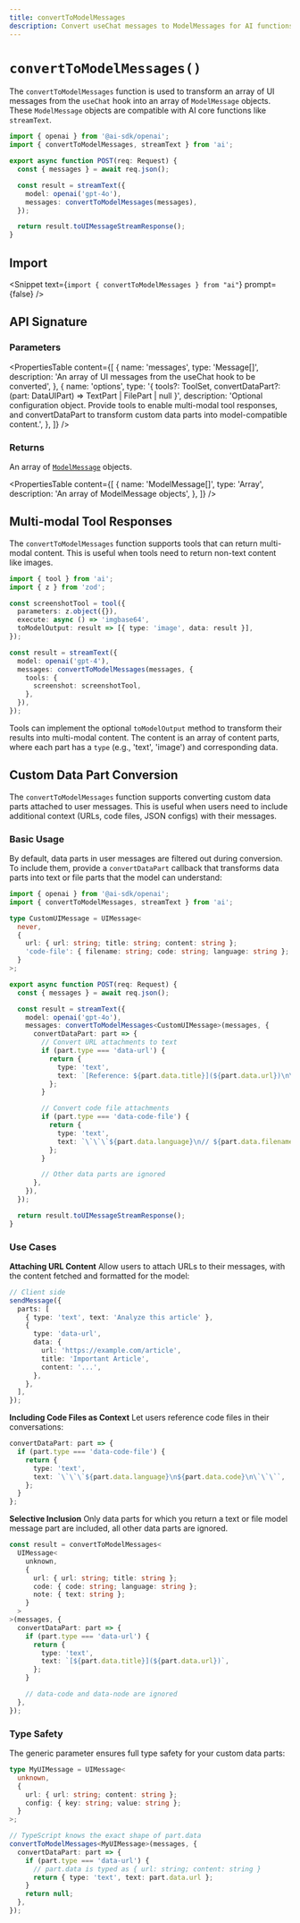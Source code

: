 ```yaml
---
title: convertToModelMessages
description: Convert useChat messages to ModelMessages for AI functions (API Reference)
---
```


# `convertToModelMessages()`

The `convertToModelMessages` function is used to transform an array of UI messages from the `useChat` hook into an array of `ModelMessage` objects. These `ModelMessage` objects are compatible with AI core functions like `streamText`.

```ts filename="app/api/chat/route.ts"
import { openai } from '@ai-sdk/openai';
import { convertToModelMessages, streamText } from 'ai';

export async function POST(req: Request) {
  const { messages } = await req.json();

  const result = streamText({
    model: openai('gpt-4o'),
    messages: convertToModelMessages(messages),
  });

  return result.toUIMessageStreamResponse();
}
```

## Import

<Snippet text={`import { convertToModelMessages } from "ai"`} prompt={false} />

## API Signature

### Parameters

<PropertiesTable
  content={[
    {
      name: 'messages',
      type: 'Message[]',
      description:
        'An array of UI messages from the useChat hook to be converted',
    },
    {
      name: 'options',
      type: '{ tools?: ToolSet, convertDataPart?: (part: DataUIPart) => TextPart | FilePart | null }',
      description:
        'Optional configuration object. Provide tools to enable multi-modal tool responses, and convertDataPart to transform custom data parts into model-compatible content.',
    },
  ]}
/>

### Returns

An array of [`ModelMessage`](/docs/reference/ai-sdk-core/model-message) objects.

<PropertiesTable
  content={[
    {
      name: 'ModelMessage[]',
      type: 'Array',
      description: 'An array of ModelMessage objects',
    },
  ]}
/>

## Multi-modal Tool Responses

The `convertToModelMessages` function supports tools that can return multi-modal content. This is useful when tools need to return non-text content like images.

```ts
import { tool } from 'ai';
import { z } from 'zod';

const screenshotTool = tool({
  parameters: z.object({}),
  execute: async () => 'imgbase64',
  toModelOutput: result => [{ type: 'image', data: result }],
});

const result = streamText({
  model: openai('gpt-4'),
  messages: convertToModelMessages(messages, {
    tools: {
      screenshot: screenshotTool,
    },
  }),
});
```

Tools can implement the optional `toModelOutput` method to transform their results into multi-modal content. The content is an array of content parts, where each part has a `type` (e.g., 'text', 'image') and corresponding data.

## Custom Data Part Conversion

The `convertToModelMessages` function supports converting custom data parts attached to user messages. This is useful when users need to include additional context (URLs, code files, JSON configs) with their messages.

### Basic Usage

By default, data parts in user messages are filtered out during conversion. To include them, provide a `convertDataPart` callback that transforms data parts into text or file parts that the model can understand:

```ts filename="app/api/chat/route.ts"
import { openai } from '@ai-sdk/openai';
import { convertToModelMessages, streamText } from 'ai';

type CustomUIMessage = UIMessage<
  never,
  {
    url: { url: string; title: string; content: string };
    'code-file': { filename: string; code: string; language: string };
  }
>;

export async function POST(req: Request) {
  const { messages } = await req.json();

  const result = streamText({
    model: openai('gpt-4o'),
    messages: convertToModelMessages<CustomUIMessage>(messages, {
      convertDataPart: part => {
        // Convert URL attachments to text
        if (part.type === 'data-url') {
          return {
            type: 'text',
            text: `[Reference: ${part.data.title}](${part.data.url})\n\n${part.data.content}`,
          };
        }

        // Convert code file attachments
        if (part.type === 'data-code-file') {
          return {
            type: 'text',
            text: `\`\`\`${part.data.language}\n// ${part.data.filename}\n${part.data.code}\n\`\`\``,
          };
        }

        // Other data parts are ignored
      },
    }),
  });

  return result.toUIMessageStreamResponse();
}
```

### Use Cases

**Attaching URL Content**
Allow users to attach URLs to their messages, with the content fetched and formatted for the model:

```ts
// Client side
sendMessage({
  parts: [
    { type: 'text', text: 'Analyze this article' },
    {
      type: 'data-url',
      data: {
        url: 'https://example.com/article',
        title: 'Important Article',
        content: '...',
      },
    },
  ],
});
```

**Including Code Files as Context**
Let users reference code files in their conversations:

```ts
convertDataPart: part => {
  if (part.type === 'data-code-file') {
    return {
      type: 'text',
      text: `\`\`\`${part.data.language}\n${part.data.code}\n\`\`\``,
    };
  }
};
```

**Selective Inclusion**
Only data parts for which you return a text or file model message part are included,
all other data parts are ignored.

```ts
const result = convertToModelMessages<
  UIMessage<
    unknown,
    {
      url: { url: string; title: string };
      code: { code: string; language: string };
      note: { text: string };
    }
  >
>(messages, {
  convertDataPart: part => {
    if (part.type === 'data-url') {
      return {
        type: 'text',
        text: `[${part.data.title}](${part.data.url})`,
      };
    }

    // data-code and data-node are ignored
  },
});
```

### Type Safety

The generic parameter ensures full type safety for your custom data parts:

```ts
type MyUIMessage = UIMessage<
  unknown,
  {
    url: { url: string; content: string };
    config: { key: string; value: string };
  }
>;

// TypeScript knows the exact shape of part.data
convertToModelMessages<MyUIMessage>(messages, {
  convertDataPart: part => {
    if (part.type === 'data-url') {
      // part.data is typed as { url: string; content: string }
      return { type: 'text', text: part.data.url };
    }
    return null;
  },
});
```
